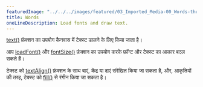 ---
featuredImage: "../../../images/featured/03_Imported_Media-00_Words-thumbnail.png"
title: Words
oneLineDescription: Load fonts and draw text.
---

<a href='https://p5js.org/reference/#/p5/text' target='_blank'>text()</a> फ़ंक्शन का उपयोग कैनवास में टेक्स्ट डालने के लिए किया जाता है।

आप <a href='https://p5js.org/reference/#/p5/loadFont' target='_blank'>loadFont()</a> और <a href="https://p5js.org/reference/#/p5/fontSize" target="_blank">fontSize()</a> फ़ंक्शन का उपयोग करके फ़ॉन्ट और टेक्स्ट का आकार बदल सकते हैं।

टेक्स्ट को <a href='https://p5js.org/reference/#/p5/textAlign' target='_blank'>textAlign()</a> फ़ंक्शन के साथ बाएं, केंद्र या दाएं संरेखित किया जा सकता है, और, आकृतियों की तरह, टेक्स्ट को <a href='https://p5js.org/reference/#/p5/fill' target='_blank'>fill()</a> से रंगीन किया जा सकता है।
